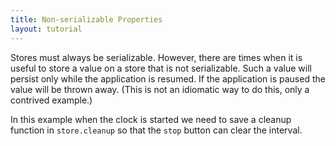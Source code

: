 ```yaml
---
title: Non-serializable Properties
layout: tutorial
---
```


Stores must always be serializable. However, there are times when it is useful to store a value on a store that is not serializable. Such a value will persist only while the application is resumed. If the application is paused the value will be thrown away. (This is not an idiomatic way to do this, only a contrived example.)

In this example when the clock is started we need to save a cleanup function in `store.cleanup` so that the `stop` button can clear the interval.
